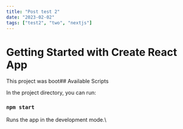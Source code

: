 ```yaml
---
title: "Post test 2"
date: "2023-02-02"
tags: ["test2", "two", "nextjs"]
---
```


# Getting Started with Create React App

This project was boot## Available Scripts

In the project directory, you can run:

### `npm start`

Runs the app in the development mode.\

